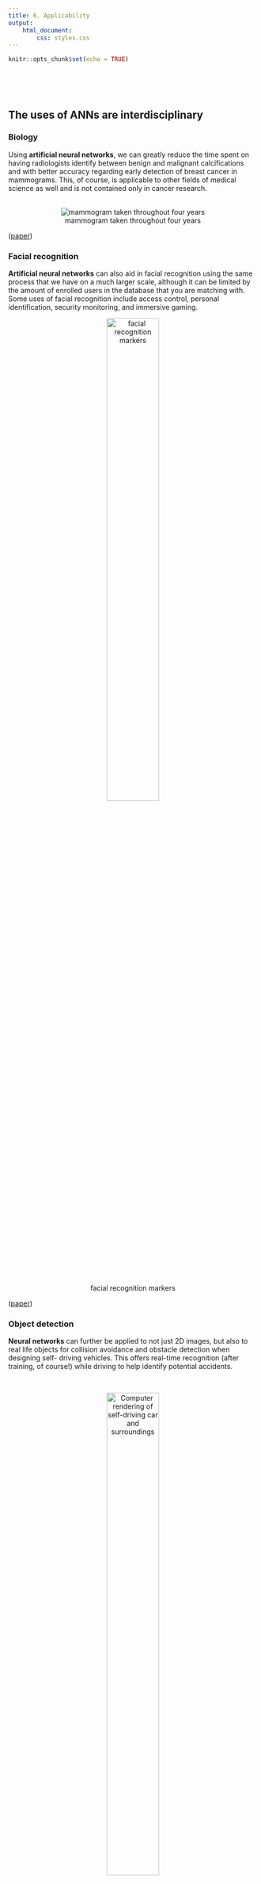 ```yaml
---
title: 6. Applicability
output: 
    html_document:
        css: styles.css
---
```


```r
knitr::opts_chunk$set(echo = TRUE)
```

<p>&nbsp;</p>
<p>&nbsp;</p>


## The uses of ANNs are interdisciplinary {.tabset .tabset-fade .tabset-pills}
### Biology
Using **artificial neural networks**, we can greatly reduce the time spent on having
radiologists identify between benign and malignant calcifications and with
better accuracy regarding early detection of breast cancer in mammograms.  This,
of course, is applicable to other fields of medical science as well and is not
contained only in cancer research.  
\
<center>
    
![mammogram taken throughout four years](./AI_breasts)

</center>


([paper](http://downloads.hindawi.com/journals/cmmm/2017/2610628.pdf))

### Facial recognition
**Artificial neural networks** can also aid in facial recognition using the same
process that we have on a much larger scale, although it can be limited by the
amount of enrolled users in the database that you are matching with.  Some uses of facial recognition include access control, personal identification, security monitoring, and immersive gaming.
\
<center>

![facial recognition markers](./frm.jpg){width=50%}

</center>
([paper](https://www.researchgate.net/publication/258312237_Face_Recognition_Using_Artificial_Neural_Networks))

### Object detection
**Neural networks** can further be applied to not just 2D images, but also to real
life objects for collision avoidance and obstacle detection when designing self-
driving vehicles.  This offers real-time recognition (after training, of course!) while driving to help identify potential accidents.

\

<center>

![Computer rendering of self-driving car and surroundings](object_detection.gif){width=50%} 

</center>

([article](https://towardsdatascience.com/capsule-neural-networks-the-future-for-autonomous-vehicles-f97bc3f7918))

### Robotics
We can also use this to better sort recyclables instead of relying
on human eye detection.  The speed of which recyclables are sorted can also
increase with the implementation of the **convolutional neural network**, which we
mentioned was better suited to image recognition than an artificial neural
network.

<center>

![robot arms picking paper from plastic](./recycling_robot.gif)

</center>


([article](https://towardsdatascience.com/how-to-build-an-image-classifier-for-waste-sorting-6d11d3c9c478), [paper](https://www.researchgate.net/publication/325626219_RecycleNet_Intelligent_Waste_Sorting_Using_Deep_Neural_Networks)).
